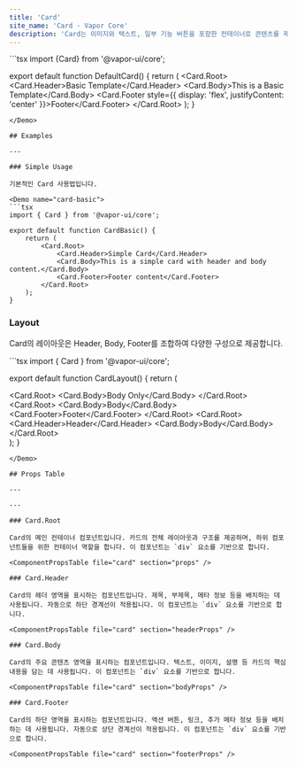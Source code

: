 ```yaml
---
title: 'Card'
site_name: 'Card - Vapor Core'
description: 'Card는 이미지와 텍스트, 일부 기능 버튼을 포함한 컨테이너로 콘텐츠를 제공합니다.'
---
```


<Demo name="default-card">
```tsx import {Card} from '@vapor-ui/core';

export default function DefaultCard() {
    return (
        <Card.Root>
            <Card.Header>Basic Template</Card.Header>
            <Card.Body>This is a Basic Template</Card.Body>
            <Card.Footer style={{ display: 'flex', justifyContent: 'center' }}>Footer</Card.Footer>
        </Card.Root>
    );
}
```
</Demo>

## Examples

---

### Simple Usage

기본적인 Card 사용법입니다.

<Demo name="card-basic">
```tsx
import { Card } from '@vapor-ui/core';

export default function CardBasic() {
    return (
        <Card.Root>
            <Card.Header>Simple Card</Card.Header>
            <Card.Body>This is a simple card with header and body content.</Card.Body>
            <Card.Footer>Footer content</Card.Footer>
        </Card.Root>
    );
}
```
</Demo>

### Layout

Card의 레이아웃은 Header, Body, Footer를 조합하여 다양한 구성으로 제공합니다.

<Demo name="card-layout">
```tsx
import { Card } from '@vapor-ui/core';

export default function CardLayout() {
    return (
        <div className="flex gap-4 items-start">
            <Card.Root>
                <Card.Body>Body Only</Card.Body>
            </Card.Root>
            <Card.Root>
                <Card.Body>Body</Card.Body>
                <Card.Footer>Footer</Card.Footer>
            </Card.Root>
            <Card.Root>
                <Card.Header>Header</Card.Header>
                <Card.Body>Body</Card.Body>
            </Card.Root>
        </div>
    );
}
```
</Demo>

## Props Table

---

---

### Card.Root

Card의 메인 컨테이너 컴포넌트입니다. 카드의 전체 레이아웃과 구조를 제공하며, 하위 컴포넌트들을 위한 컨테이너 역할을 합니다. 이 컴포넌트는 `div` 요소를 기반으로 합니다.

<ComponentPropsTable file="card" section="props" />

### Card.Header

Card의 헤더 영역을 표시하는 컴포넌트입니다. 제목, 부제목, 메타 정보 등을 배치하는 데 사용됩니다. 자동으로 하단 경계선이 적용됩니다. 이 컴포넌트는 `div` 요소를 기반으로 합니다.

<ComponentPropsTable file="card" section="headerProps" />

### Card.Body

Card의 주요 콘텐츠 영역을 표시하는 컴포넌트입니다. 텍스트, 이미지, 설명 등 카드의 핵심 내용을 담는 데 사용됩니다. 이 컴포넌트는 `div` 요소를 기반으로 합니다.

<ComponentPropsTable file="card" section="bodyProps" />

### Card.Footer

Card의 하단 영역을 표시하는 컴포넌트입니다. 액션 버튼, 링크, 추가 메타 정보 등을 배치하는 데 사용됩니다. 자동으로 상단 경계선이 적용됩니다. 이 컴포넌트는 `div` 요소를 기반으로 합니다.

<ComponentPropsTable file="card" section="footerProps" />
